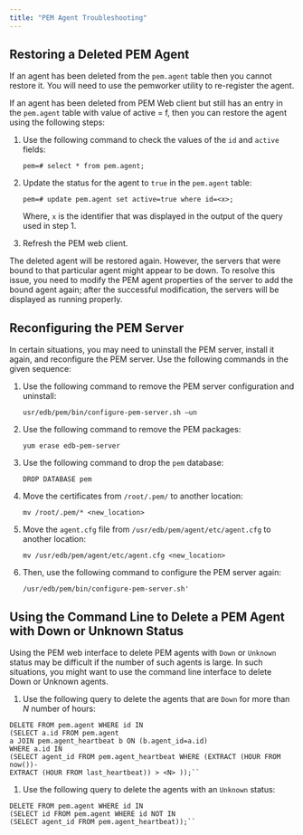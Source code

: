 ```yaml
---
title: "PEM Agent Troubleshooting"
---
```


<div id="pem_agent_troubleshooting" class="registered_link"></div>


## Restoring a Deleted PEM Agent



If an agent has been deleted from the `pem.agent` table then you cannot restore it. You will need to use the pemworker utility to re-register the agent.

If an agent has been deleted from PEM Web client but still has an entry in the `pem.agent` table with value of active = f, then you can restore the agent using the following steps:

1.  Use the following command to check the values of the `id` and `active` fields:

    `pem=# select * from pem.agent;`

2.  Update the status for the agent to `true` in the `pem.agent` table:

    `pem=# update pem.agent set active=true where id=<x>;`

    Where, `x` is the identifier that was displayed in the output of the query used in step 1.

3.  Refresh the PEM web client.

The deleted agent will be restored again. However, the servers that were bound to that particular agent might appear to be down. To resolve this issue, you need to modify the PEM agent properties of the server to add the bound agent again; after the successful modification, the servers will be displayed as running properly.

## Reconfiguring the PEM Server



In certain situations, you may need to uninstall the PEM server, install it again, and reconfigure the PEM server. Use the following commands in the given sequence:

1.  Use the following command to remove the PEM server configuration and uninstall:

    `usr/edb/pem/bin/configure-pem-server.sh –un`

2.  Use the following command to remove the PEM packages:

    `yum erase edb-pem-server`

3.  Use the following command to drop the `pem` database:

    `DROP DATABASE pem`

4.  Move the certificates from `/root/.pem/` to another location:

    `mv /root/.pem/* <new_location>`

5.  Move the `agent.cfg` file from `/usr/edb/pem/agent/etc/agent.cfg` to another location:

    `mv /usr/edb/pem/agent/etc/agent.cfg <new_location>`

6.  Then, use the following command to configure the PEM server again:

    `/usr/edb/pem/bin/configure-pem-server.sh'`

## Using the Command Line to Delete a PEM Agent with Down or Unknown Status





Using the PEM web interface to delete PEM agents with `Down` or `Unknown` status may be difficult if the number of such agents is large. In such situations, you might want to use the command line interface to delete Down or Unknown agents.

1.  Use the following query to delete the agents that are `Down` for more than *N* number of hours:

<!-- -->

    DELETE FROM pem.agent WHERE id IN
    (SELECT a.id FROM pem.agent
    a JOIN pem.agent_heartbeat b ON (b.agent_id=a.id)
    WHERE a.id IN
    (SELECT agent_id FROM pem.agent_heartbeat WHERE (EXTRACT (HOUR FROM now())-
    EXTRACT (HOUR FROM last_heartbeat)) > <N> ));``

1.  Use the following query to delete the agents with an `Unknown` status:

<!-- -->

    DELETE FROM pem.agent WHERE id IN
    (SELECT id FROM pem.agent WHERE id NOT IN
    (SELECT agent_id FROM pem.agent_heartbeat));``
